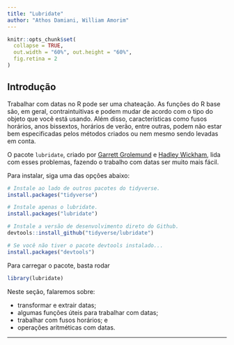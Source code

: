 ```yaml
---
title: "Lubridate"
author: "Athos Damiani, William Amorim"
---
```


```r
knitr::opts_chunk$set(
  collapse = TRUE, 
  out.width = "60%", out.height = "60%",
  fig.retina = 2
)
```

## Introdução

Trabalhar com datas no R pode ser uma chateação. As funções do R base são, em geral, contraintuitivas e podem mudar de acordo com o tipo do objeto que você está usando. Além disso, características como fusos horários, anos bissextos, horários de verão, entre outras, podem não estar bem especificadas pelos métodos criados ou nem mesmo sendo levadas em conta.

O pacote `lubridate`, criado por [Garrett Grolemund](https://github.com/garrettgman) e [Hadley Wickham](https://github.com/hadley), lida com esses problemas, fazendo o trabalho com datas ser muito mais fácil.

Para instalar, siga uma das opções abaixo:

```r
# Instale ao lado de outros pacotes do tidyverse.
install.packages("tidyverse")

# Instale apenas o lubridate.
install.packages("lubridate")

# Instale a versão de desenvolvimento direto do Github.
devtools::install_github("tidyverse/lubridate")

# Se você não tiver o pacote devtools instalado...
install.packages("devtools")

```

Para carregar o pacote, basta rodar

```r
library(lubridate)
```

Neste seção, falaremos sobre:

- transformar e extrair datas;
- algumas funções úteis para trabalhar com datas;
- trabalhar com fusos horários; e
- operações aritméticas com datas.

--------------------------------------------------------------------------------
